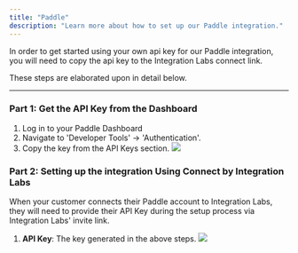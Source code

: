 ```yaml
---
title: "Paddle"
description: "Learn more about how to set up our Paddle integration."
---
```


In order to get started using your own api key for our Paddle integration, you will need to copy the api key to the Integration Labs connect link.

These steps are elaborated upon in detail below.

---

### Part 1: Get the API Key from the Dashboard

1. Log in to your Paddle Dashboard
2. Navigate to 'Developer Tools' -> 'Authentication'.
3. Copy the key from the API Keys section.
   ![](/images/paddle/paddle_api_key.png)

### Part 2: Setting up the integration Using Connect by Integration Labs

When your customer connects their Paddle account to Integration Labs, they will need to provide their API Key during the setup process via Integration Labs' invite link.
1. **API Key**: The key generated in the above steps.
   ![](/images/paddle/paddle_connect_screen.png)
